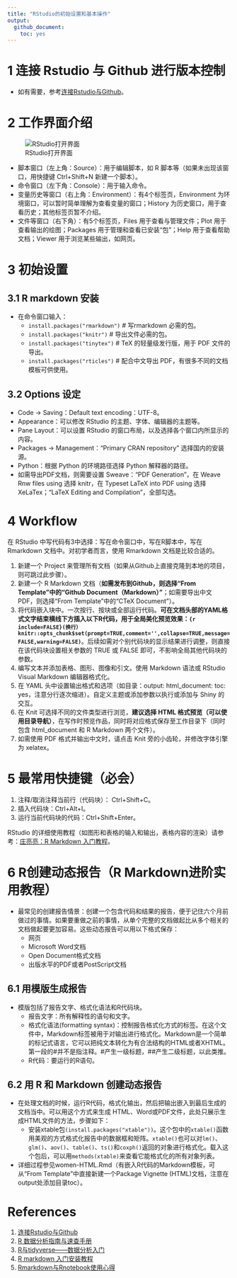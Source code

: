 ```yaml
---
title: "RStudio的初始设置和基本操作"
output: 
  github_document:
    toc: yes
---
```


# 1 连接 Rstudio 与 Github 进行版本控制

- 如有需要，参考[连接Rstudio与Github](http://afarx.com/2018/02/26/Rstudio-Github/)。

# 2 工作界面介绍

![RStudio打开界面](https://bookdown.org/xiao/RAnalysisBook/RstudioDesk_mark.png)

- 脚本窗口（左上角：Source）：用于编辑脚本，如 R 脚本等（如果未出现该窗口，用快捷键 Ctrl+Shift+N 新建一个脚本）。
- 命令窗口（左下角：Console）：用于输入命令。
- 变量历史等窗口（右上角：Environment）：有4个标签页，Environment 为环境窗口，可以暂时简单理解为查看变量的窗口；History 为历史窗口，用于查看历史；其他标签页暂不介绍。
- 文件等窗口（右下角）：有5个标签页，Files 用于查看与管理文件；Plot 用于查看输出的绘图；Packages 用于管理和查看已安装“包”；Help 用于查看帮助文档；Viewer 用于浏览某些输出，如网页。

# 3 初始设置

## 3.1 R markdown 安装

- 在命令窗口输入：
  - `install.packages("rmarkdown")` # 写rmarkdown 必需的包。
  - `install.packages("knitr")` # 导出文件必需的包。
  - `install.packages("tinytex")` # TeX 的轻量级发行版，用于 PDF 文件的导出。
  - `install.packages("rticles")` # 配合中文导出 PDF，有很多不同的文档模板可供使用。

## 3.2 Options 设定

- Code -> Saving：Default text encoding：UTF-8。
- Appearance：可以修改 RStudio 的主题、字体、编辑器的主题等。
- Pane Layout：可以设置 RStudio 的窗口布局，以及选择各个窗口内所显示的内容。
- Packages -> Management：“Primary CRAN repository” 选择国内的安装源。
- Python：根据 Python 的环境路径选择 Python 解释器的路径。
- 如需导出PDF文档，则需要设置 Sweave：“PDF Generation”，在 Weave Rnw files using 选择 knitr，在 Typeset LaTeX into PDF using 选择 XeLaTex；“LaTeX Editing and Compilation”，全部勾选。

# 4 Workflow

在 RStudio 中写代码有3中选择：写在命令窗口中，写在R脚本中，写在 Rmarkdown 文档中。对初学者而言，使用 Rmarkdown 文档是比较合适的。

1. 新建一个 Project 来管理所有文档（如果从Github上直接克隆到本地的项目，则可跳过此步骤）。
2. 新建一个 R Markdown 文档（**如需发布到Github，则选择“From Template”中的“Github Document（Markdown）”**；如需要导出中文 PDF，则选择“From Template”中的“CTeX Document”）。
3. 将代码嵌入块中。一次按行、按块或全部运行代码。**可在文档头部的YAML格式文字结束横线下方插入以下R代码，用于全局美化预览效果：```{r include=FALSE}(换行）knitr::opts_chunk$set(prompt=TRUE,comment='',collapse=TRUE,message=FALSE,warning=FALSE)```**。后续如需对个别代码块的显示结果进行调整，则直接在该代码块设置相关参数的 TRUE 或 FALSE 即可，不影响全局其他代码块的参数。
4. 编写文本并添加表格、图形、图像和引文。使用 Markdown 语法或 RStudio Visual Markdown 编辑器格式化。
5. 在 YAML 头中设置输出格式和选项（如目录：output: html_document: toc: yes，注意分行逐次缩进）。自定义主题或添加参数以执行或添加与 Shiny 的交互。
6. 在 Knit 可选择不同的文件类型进行浏览，**建议选择 HTML 格式预览（可以使用目录导航）**，在写作时预览作品，同时将对应格式保存至工作目录下（同时包含 html_document 和 R Markdown 两个文件）。
7. 如需使用 PDF 格式并输出中文时，请点击 Knit 旁的小齿轮，并修改字体引擎为 xelatex。

# 5 最常用快捷键（必会）

1. 注释/取消注释当前行（代码块）： Ctrl+Shift+C。
2. 插入代码块：Ctrl+Alt+I。
3. 运行当前代码块的代码：Ctrl+Shift+Enter。

RStudio 的详细使用教程（如图形和表格的输入和输出，表格内容的渲染）请参考：[庄亮亮：R Markdown 入门教程](https://cosx.org/2021/04/rmarkdown-introduction/)。

# 6 R创建动态报告（R Markdown进阶实用教程）

- 最常见的创建报告情景：创建一个包含代码和结果的报告，便于记住六个月前做过的事情。如果要重做之前的事情，从单个完整的文档做起比从多个相关的文档做起要更加容易。这些动态报告可以用以下格式保存：
  - 网页 
  - Microsoft Word文档
  - Open Document格式文档 
  - 出版水平的PDF或者PostScript文档

## 6.1 用模版生成报告

- 模版包括了报告文字、格式化语法和R代码块。
  - 报告文字：所有解释性的语句和文字。
  - 格式化语法(formatting syntax)：控制报告格式化方式的标签。在这个文件中，Markdown标签被用于对输出进行格式化。Markdown是一个简单的标记式语言，它可以把纯文本转化为有合法结构的HTML或者XHTML。第一段的#并不是指注释。#产生一级标题，##产生二级标题，以此类推。
  - R代码：要运行的R语句。

## 6.2 用 R 和 Markdown 创建动态报告

- 在处理文档的时候，运行R代码，格式化输出，然后把输出嵌入到最后生成的文档当中。可以用这个方式来生成 HTML、Word或PDF文件，此处只展示生成HTML文件的方法，步骤如下：
  - 安装xtable包`(install.packages("xtable"))`。这个包中的`xtable()`函数用美观的方式格式化报告中的数据框和矩阵。`xtable()`也可以对`lm()`、`glm()`、`aov()`、`table()`、`ts()`和`coxph()`返回的对象进行格式化。载入这个包后，可以用`methods(xtable)`来查看它能格式化的所有对象列表。

- 详细过程参见women-HTML.Rmd（有嵌入R代码的Markdown模板，可从“From Template”中直接新建一个Package Vignette (HTML)文档，注意在output处添加目录toc）。

# References

1. [连接Rstudio与Github](http://afarx.com/2018/02/26/Rstudio-Github/)
2. [R 数据分析指南与速查手册](https://bookdown.org/xiao/RAnalysisBook/)
3. [R与tidyverse——数据分析入门](https://tshi.page/r-and-tidyverse-book/index.html)
4. [R markdown 入门安装教程](https://www.jianshu.com/p/4fa7c107fe9c)
5. [Rmarkdown与Rnotebook使用心得](https://blog.csdn.net/qq_41437512/article/details/107094265)